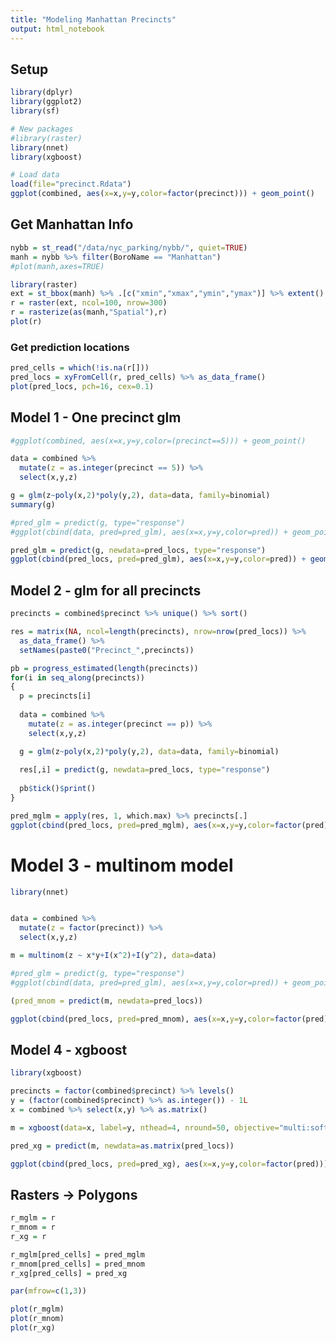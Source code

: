 ```yaml
---
title: "Modeling Manhattan Precincts"
output: html_notebook
---
```


## Setup

```r
library(dplyr)
library(ggplot2)
library(sf)

# New packages
#library(raster)
library(nnet)
library(xgboost)

# Load data
load(file="precinct.Rdata")
ggplot(combined, aes(x=x,y=y,color=factor(precinct))) + geom_point()
```


## Get Manhattan Info

```r
nybb = st_read("/data/nyc_parking/nybb/", quiet=TRUE)
manh = nybb %>% filter(BoroName == "Manhattan")
#plot(manh,axes=TRUE)

library(raster)
ext = st_bbox(manh) %>% .[c("xmin","xmax","ymin","ymax")] %>% extent()
r = raster(ext, ncol=100, nrow=300)
r = rasterize(as(manh,"Spatial"),r)
plot(r)
```

### Get prediction locations

```r
pred_cells = which(!is.na(r[]))
pred_locs = xyFromCell(r, pred_cells) %>% as_data_frame()
plot(pred_locs, pch=16, cex=0.1)
```


## Model 1 - One precinct glm

```r
#ggplot(combined, aes(x=x,y=y,color=(precinct==5))) + geom_point()

data = combined %>%
  mutate(z = as.integer(precinct == 5)) %>%
  select(x,y,z)

g = glm(z~poly(x,2)*poly(y,2), data=data, family=binomial)
summary(g)

#pred_glm = predict(g, type="response")
#ggplot(cbind(data, pred=pred_glm), aes(x=x,y=y,color=pred)) + geom_point()

pred_glm = predict(g, newdata=pred_locs, type="response")
ggplot(cbind(pred_locs, pred=pred_glm), aes(x=x,y=y,color=pred)) + geom_point()
```

## Model 2 - glm for all precincts

```r
precincts = combined$precinct %>% unique() %>% sort()

res = matrix(NA, ncol=length(precincts), nrow=nrow(pred_locs)) %>%
  as_data_frame() %>%
  setNames(paste0("Precinct_",precincts))

pb = progress_estimated(length(precincts))
for(i in seq_along(precincts))
{
  p = precincts[i]
  
  data = combined %>%
    mutate(z = as.integer(precinct == p)) %>%
    select(x,y,z)

  g = glm(z~poly(x,2)*poly(y,2), data=data, family=binomial)
  
  res[,i] = predict(g, newdata=pred_locs, type="response")
  
  pb$tick()$print()
}


```

```r
pred_mglm = apply(res, 1, which.max) %>% precincts[.]
ggplot(cbind(pred_locs, pred=pred_mglm), aes(x=x,y=y,color=factor(pred))) + geom_point()
```

# Model 3 - multinom model

```r
library(nnet)


data = combined %>%
  mutate(z = factor(precinct)) %>%
  select(x,y,z)

m = multinom(z ~ x*y+I(x^2)+I(y^2), data=data)

#pred_glm = predict(g, type="response")
#ggplot(cbind(data, pred=pred_glm), aes(x=x,y=y,color=pred)) + geom_point()

(pred_mnom = predict(m, newdata=pred_locs))

ggplot(cbind(pred_locs, pred=pred_mnom), aes(x=x,y=y,color=factor(pred))) + geom_point()
```

## Model 4 - xgboost

```r
library(xgboost)

precincts = factor(combined$precinct) %>% levels()
y = (factor(combined$precinct) %>% as.integer()) - 1L
x = combined %>% select(x,y) %>% as.matrix()

m = xgboost(data=x, label=y, nthead=4, nround=50, objective="multi:softmax", num_class=length(precincts))

pred_xg = predict(m, newdata=as.matrix(pred_locs))

ggplot(cbind(pred_locs, pred=pred_xg), aes(x=x,y=y,color=factor(pred))) + geom_point()
```


## Rasters -> Polygons

```r
r_mglm = r
r_mnom = r
r_xg = r

r_mglm[pred_cells] = pred_mglm
r_mnom[pred_cells] = pred_mnom
r_xg[pred_cells] = pred_xg
```


```r
par(mfrow=c(1,3))

plot(r_mglm)
plot(r_mnom)
plot(r_xg)

```


